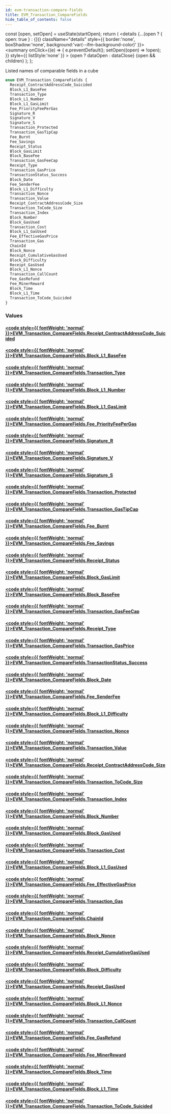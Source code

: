 ```yaml
---
id: evm-transaction-compare-fields
title: EVM_Transaction_CompareFields
hide_table_of_contents: false
---
```







  const [open, setOpen] = useState(startOpen);
  return (
    <details {...(open ? { open: true } : {})} className="details" style={{ border:'none', boxShadow:'none', background:'var(--ifm-background-color)' }}>
      <summary
        onClick={(e) => {
          e.preventDefault();
          setOpen((open) => !open);
        }}
        style={{ listStyle:'none' }}
      >
      {open ? dataOpen : dataClose}
      </summary>
      {open && children}
    </details>
  );
};




Listed names of comparable fields in a cube


```graphql
enum EVM_Transaction_CompareFields {
  Receipt_ContractAddressCode_Suicided
  Block_L1_BaseFee
  Transaction_Type
  Block_L1_Number
  Block_L1_GasLimit
  Fee_PriorityFeePerGas
  Signature_R
  Signature_V
  Signature_S
  Transaction_Protected
  Transaction_GasTipCap
  Fee_Burnt
  Fee_Savings
  Receipt_Status
  Block_GasLimit
  Block_BaseFee
  Transaction_GasFeeCap
  Receipt_Type
  Transaction_GasPrice
  TransactionStatus_Success
  Block_Date
  Fee_SenderFee
  Block_L1_Difficulty
  Transaction_Nonce
  Transaction_Value
  Receipt_ContractAddressCode_Size
  Transaction_ToCode_Size
  Transaction_Index
  Block_Number
  Block_GasUsed
  Transaction_Cost
  Block_L1_GasUsed
  Fee_EffectiveGasPrice
  Transaction_Gas
  ChainId
  Block_Nonce
  Receipt_CumulativeGasUsed
  Block_Difficulty
  Receipt_GasUsed
  Block_L1_Nonce
  Transaction_CallCount
  Fee_GasRefund
  Fee_MinerReward
  Block_Time
  Block_L1_Time
  Transaction_ToCode_Suicided
}
```




### Values

#### [<code style={{ fontWeight: 'normal' }}>EVM_Transaction_CompareFields.<b>Receipt_ContractAddressCode_Suicided</b></code>](#) 
> 
> 

#### [<code style={{ fontWeight: 'normal' }}>EVM_Transaction_CompareFields.<b>Block_L1_BaseFee</b></code>](#) 
> 
> 

#### [<code style={{ fontWeight: 'normal' }}>EVM_Transaction_CompareFields.<b>Transaction_Type</b></code>](#) 
> 
> 

#### [<code style={{ fontWeight: 'normal' }}>EVM_Transaction_CompareFields.<b>Block_L1_Number</b></code>](#) 
> 
> 

#### [<code style={{ fontWeight: 'normal' }}>EVM_Transaction_CompareFields.<b>Block_L1_GasLimit</b></code>](#) 
> 
> 

#### [<code style={{ fontWeight: 'normal' }}>EVM_Transaction_CompareFields.<b>Fee_PriorityFeePerGas</b></code>](#) 
> 
> 

#### [<code style={{ fontWeight: 'normal' }}>EVM_Transaction_CompareFields.<b>Signature_R</b></code>](#) 
> 
> 

#### [<code style={{ fontWeight: 'normal' }}>EVM_Transaction_CompareFields.<b>Signature_V</b></code>](#) 
> 
> 

#### [<code style={{ fontWeight: 'normal' }}>EVM_Transaction_CompareFields.<b>Signature_S</b></code>](#) 
> 
> 

#### [<code style={{ fontWeight: 'normal' }}>EVM_Transaction_CompareFields.<b>Transaction_Protected</b></code>](#) 
> 
> 

#### [<code style={{ fontWeight: 'normal' }}>EVM_Transaction_CompareFields.<b>Transaction_GasTipCap</b></code>](#) 
> 
> 

#### [<code style={{ fontWeight: 'normal' }}>EVM_Transaction_CompareFields.<b>Fee_Burnt</b></code>](#) 
> 
> 

#### [<code style={{ fontWeight: 'normal' }}>EVM_Transaction_CompareFields.<b>Fee_Savings</b></code>](#) 
> 
> 

#### [<code style={{ fontWeight: 'normal' }}>EVM_Transaction_CompareFields.<b>Receipt_Status</b></code>](#) 
> 
> 

#### [<code style={{ fontWeight: 'normal' }}>EVM_Transaction_CompareFields.<b>Block_GasLimit</b></code>](#) 
> 
> 

#### [<code style={{ fontWeight: 'normal' }}>EVM_Transaction_CompareFields.<b>Block_BaseFee</b></code>](#) 
> 
> 

#### [<code style={{ fontWeight: 'normal' }}>EVM_Transaction_CompareFields.<b>Transaction_GasFeeCap</b></code>](#) 
> 
> 

#### [<code style={{ fontWeight: 'normal' }}>EVM_Transaction_CompareFields.<b>Receipt_Type</b></code>](#) 
> 
> 

#### [<code style={{ fontWeight: 'normal' }}>EVM_Transaction_CompareFields.<b>Transaction_GasPrice</b></code>](#) 
> 
> 

#### [<code style={{ fontWeight: 'normal' }}>EVM_Transaction_CompareFields.<b>TransactionStatus_Success</b></code>](#) 
> 
> 

#### [<code style={{ fontWeight: 'normal' }}>EVM_Transaction_CompareFields.<b>Block_Date</b></code>](#) 
> 
> 

#### [<code style={{ fontWeight: 'normal' }}>EVM_Transaction_CompareFields.<b>Fee_SenderFee</b></code>](#) 
> 
> 

#### [<code style={{ fontWeight: 'normal' }}>EVM_Transaction_CompareFields.<b>Block_L1_Difficulty</b></code>](#) 
> 
> 

#### [<code style={{ fontWeight: 'normal' }}>EVM_Transaction_CompareFields.<b>Transaction_Nonce</b></code>](#) 
> 
> 

#### [<code style={{ fontWeight: 'normal' }}>EVM_Transaction_CompareFields.<b>Transaction_Value</b></code>](#) 
> 
> 

#### [<code style={{ fontWeight: 'normal' }}>EVM_Transaction_CompareFields.<b>Receipt_ContractAddressCode_Size</b></code>](#) 
> 
> 

#### [<code style={{ fontWeight: 'normal' }}>EVM_Transaction_CompareFields.<b>Transaction_ToCode_Size</b></code>](#) 
> 
> 

#### [<code style={{ fontWeight: 'normal' }}>EVM_Transaction_CompareFields.<b>Transaction_Index</b></code>](#) 
> 
> 

#### [<code style={{ fontWeight: 'normal' }}>EVM_Transaction_CompareFields.<b>Block_Number</b></code>](#) 
> 
> 

#### [<code style={{ fontWeight: 'normal' }}>EVM_Transaction_CompareFields.<b>Block_GasUsed</b></code>](#) 
> 
> 

#### [<code style={{ fontWeight: 'normal' }}>EVM_Transaction_CompareFields.<b>Transaction_Cost</b></code>](#) 
> 
> 

#### [<code style={{ fontWeight: 'normal' }}>EVM_Transaction_CompareFields.<b>Block_L1_GasUsed</b></code>](#) 
> 
> 

#### [<code style={{ fontWeight: 'normal' }}>EVM_Transaction_CompareFields.<b>Fee_EffectiveGasPrice</b></code>](#) 
> 
> 

#### [<code style={{ fontWeight: 'normal' }}>EVM_Transaction_CompareFields.<b>Transaction_Gas</b></code>](#) 
> 
> 

#### [<code style={{ fontWeight: 'normal' }}>EVM_Transaction_CompareFields.<b>ChainId</b></code>](#) 
> 
> 

#### [<code style={{ fontWeight: 'normal' }}>EVM_Transaction_CompareFields.<b>Block_Nonce</b></code>](#) 
> 
> 

#### [<code style={{ fontWeight: 'normal' }}>EVM_Transaction_CompareFields.<b>Receipt_CumulativeGasUsed</b></code>](#) 
> 
> 

#### [<code style={{ fontWeight: 'normal' }}>EVM_Transaction_CompareFields.<b>Block_Difficulty</b></code>](#) 
> 
> 

#### [<code style={{ fontWeight: 'normal' }}>EVM_Transaction_CompareFields.<b>Receipt_GasUsed</b></code>](#) 
> 
> 

#### [<code style={{ fontWeight: 'normal' }}>EVM_Transaction_CompareFields.<b>Block_L1_Nonce</b></code>](#) 
> 
> 

#### [<code style={{ fontWeight: 'normal' }}>EVM_Transaction_CompareFields.<b>Transaction_CallCount</b></code>](#) 
> 
> 

#### [<code style={{ fontWeight: 'normal' }}>EVM_Transaction_CompareFields.<b>Fee_GasRefund</b></code>](#) 
> 
> 

#### [<code style={{ fontWeight: 'normal' }}>EVM_Transaction_CompareFields.<b>Fee_MinerReward</b></code>](#) 
> 
> 

#### [<code style={{ fontWeight: 'normal' }}>EVM_Transaction_CompareFields.<b>Block_Time</b></code>](#) 
> 
> 

#### [<code style={{ fontWeight: 'normal' }}>EVM_Transaction_CompareFields.<b>Block_L1_Time</b></code>](#) 
> 
> 

#### [<code style={{ fontWeight: 'normal' }}>EVM_Transaction_CompareFields.<b>Transaction_ToCode_Suicided</b></code>](#) 
> 
> 



